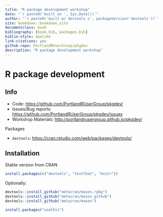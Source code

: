 ```yaml
--- 
title: "R package development workshop"
date: "`r paste0('built on ', Sys.Date())`"
author: "`r paste0('built w/ devtools v', packageVersion('devtools'))`"
site: bookdown::bookdown_site
documentclass: book
bibliography: [book.bib, packages.bib]
biblio-style: apalike
link-citations: yes
github-repo: PortlandRUserGroup/pkgdev
description: "R package development workshop"
---
```


# R package development

## Info

* Code: <https://github.com/PortlandRUserGroup/pkgdev/>
* Issues/Bug reports: <https://github.com/PortlandRUserGroup/pkgdev/issues>
* Workshop Materials: <http://portlandrusergroup.github.io/pkgdev/>

Packages

* `devtools`: <https://cran.rstudio.com/web/packages/devtools/>

## Installation

Stable version from CRAN

```r
install.packages(c("devtools", "testthat", "knitr"))
```

Optionally:

```r
devtools::install_github("metacran/mason.rpkg")
devtools::install_github("metacran/mason.github")
devtools::install_github("metacran/mason")

install.packages("usethis")
```
